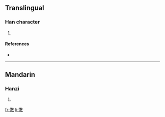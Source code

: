 ==Translingual==

===Han character===
{{Han char|rn=61|rad=心|as=12|sn=15|four=|canj=心卜木大 (PYDK)}}

# {{defn|Han|sort=心12}}

====References====
* {{Han ref|kx=0403.070|dkj=11227|dj=0743.110|hdz=42356.020|uh=619E|ud=24990}}

----

==Mandarin==

===Hanzi===
{{cmn-hanzi|pin=[[duì]] ([[dui4]])|wg=tui<sup>4</sup>}}

# {{defn|Mandarin}}

[[fr:憞]]
[[li:憞]]